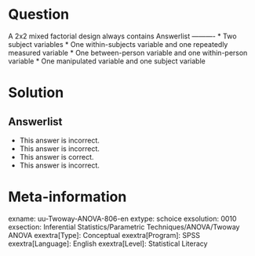 Question
========
  
A 2x2 mixed factorial design always contains 
Answerlist
----------
* Two subject variables
* One within-subjects variable and one repeatedly measured variable
* One between-person variable and one within-person variable
* One manipulated variable and one subject variable 


Solution
========
  


Answerlist
----------

* This answer is incorrect.
* This answer is incorrect.
* This answer is correct.
* This answer is incorrect.

Meta-information
================
exname: uu-Twoway-ANOVA-806-en
extype: schoice
exsolution: 0010
exsection: Inferential Statistics/Parametric Techniques/ANOVA/Twoway ANOVA
exextra[Type]: Conceptual
exextra[Program]: SPSS
exextra[Language]: English
exextra[Level]: Statistical Literacy
